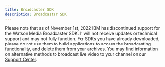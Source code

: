 ```yaml
---
title: Broadcaster SDK
description: Broadcaster SDK
---
```



<InlineNotification kind="warning" className="bx--no-gutter-sm">

Please note that as of November 1st, 2022 IBM has discontinued support for the Watson Media Broadcaster SDK. It will not receive updates or technical support and may not fully function. For SDKs you have already downloaded, please do not use them to build applications to access the broadcasting functionality, and delete them from your archives. You may find information on alternative methods to broadcast live video to your channel on our [Support Center](https://support.video.ibm.com/hc/en-us/categories/200545448-Broadcasting-on-IBM-Watson-Media).

</InlineNotification>

<Row className="resource-card-group">
  <Column colMd={4} colLg={4} noGutterSm>
    <CustomCard title="Broadcaster SDK Android" href={withPrefix('/broadcaster-sdk-android/getting-started')}></CustomCard>
  </Column>
  <Column colMd={4} colLg={4} noGutterSm>
    <CustomCard title="Broadcaster SDK iOS" href={withPrefix('/broadcaster-sdk-ios/getting-started')}></CustomCard>
  </Column>
</Row>
